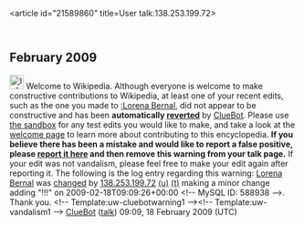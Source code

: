<article id="21589860" title=User talk:138.253.199.72>
	<talkpage id="21589860" title="User talk:138.253.199.72">


== February 2009 ==
[[Image:Information.svg|left|25px]] Welcome to Wikipedia. Although everyone is welcome to make constructive contributions to Wikipedia, at least one of your recent edits, such as the one you made to [[:Lorena Bernal]], did not appear to be constructive and has been '''automatically [[Help:Reverting|reverted]]''' by [[User:ClueBot|ClueBot]].  Please use [[Wikipedia:Sandbox|the sandbox]] for any test edits you would like to make, and take a look at the [[Wikipedia:Introduction|welcome page]] to learn more about contributing to this encyclopedia.  '''If you believe there has been a mistake and would like to report a false positive, please [[User:ClueBot/FalsePositives|report it here]] and then remove this warning from your talk page.'''  If your edit was not vandalism, please feel free to make your edit again after reporting it. The following is the log entry regarding this warning: [[Lorena Bernal]] was [http://en.wikipedia.org/w/index.php?title=Lorena+Bernal&amp;diff=271536407&amp;oldid=271155373 changed] by [[Special:Contributions/138.253.199.72|138.253.199.72]] [[User:138.253.199.72|(u)]] [[User talk:138.253.199.72|(t)]] making a minor change adding &quot;!!!&quot; on 2009-02-18T09:09:26+00:00 &lt;!-- MySQL ID: 588938 --&gt;. Thank you. &lt;!-- Template:uw-cluebotwarning1 --&gt;&lt;!-- Template:uw-vandalism1 --&gt; [[User:ClueBot|ClueBot]] ([[User talk:ClueBot|talk]]) 09:09, 18 February 2009 (UTC)
	</talkpage>
</article>